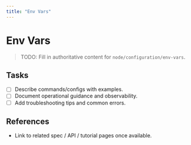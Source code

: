 ```yaml
---
title: "Env Vars"
---
```


# Env Vars

> TODO: Fill in authoritative content for `node/configuration/env-vars`.

## Tasks
- [ ] Describe commands/configs with examples.
- [ ] Document operational guidance and observability.
- [ ] Add troubleshooting tips and common errors.

## References
- Link to related spec / API / tutorial pages once available.
